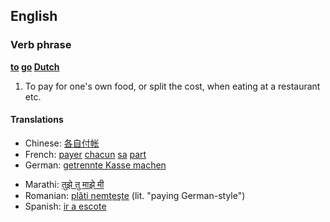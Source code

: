 ==English==

===Verb phrase===
{{rfc-xphrase|Verb phrase}}
'''[[to]] [[go]] [[Dutch]]'''

# To pay for one's own food, or split the cost, when eating at a restaurant etc.

====Translations====
{{top}}
*Chinese: [[各自付帐]]
*French: [[payer]] [[chacun]] [[sa]] [[part#French|part]]
*German: [[getrennte Kasse machen]]
{{mid}}
*Marathi: [[तुझे तु माझे मी]]
*Romanian: [[plăti nemţeşte]] (lit. "paying German-style")
*Spanish: [[ir a escote]]
{{bottom}}